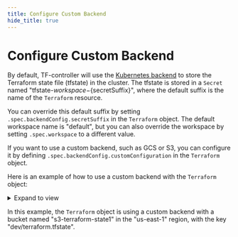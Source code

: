 ```yaml
---
title: Configure Custom Backend
hide_title: true
---
```


# Configure Custom Backend

By default, TF-controller will use the [Kubernetes backend](https://www.terraform.io/language/settings/backends/kubernetes)
to store the Terraform state file (tfstate) in the cluster.
The tfstate is stored in a `Secret` named "tfstate-${workspace}-${secretSuffix}",
where the default suffix is the name of the `Terraform` resource.

You can override this default suffix by setting `.spec.backendConfig.secretSuffix`
in the `Terraform` object. The default workspace name is "default",
but you can also override the workspace by setting `.spec.workspace` to a different value.

If you want to use a custom backend, such as GCS or S3,
you can configure it by defining `.spec.backendConfig.customConfiguration`
in the `Terraform` object.

Here is an example of how to use a custom backend with the `Terraform` object:

<details><summary>Expand to view</summary>

```yaml {9-21}
---
apiVersion: infra.contrib.fluxcd.io/v1alpha1
kind: Terraform
metadata:
  name: helloworld
  namespace: flux-system
spec:
  approvePlan: auto
  backendConfig:
    customConfiguration: |
      backend "s3" {
        bucket                      = "s3-terraform-state1"
        key                         = "dev/terraform.tfstate"
        region                      = "us-east-1"
        endpoint                    = "http://localhost:4566"
        skip_credentials_validation = true
        skip_metadata_api_check     = true
        force_path_style            = true
        dynamodb_table              = "terraformlock"
        dynamodb_endpoint           = "http://localhost:4566"
        encrypt                     = true
      }
  interval: 1m
  path: ./
  sourceRef:
    kind: GitRepository
    name: helloworld
    namespace: flux-system
  runnerPodTemplate:
    spec:
      image: registry.io/tf-runner:xyz
```

</details>

In this example, the `Terraform` object is using a custom backend
with a bucket named "s3-terraform-state1" in the "us-east-1" region,
with the key "dev/terraform.tfstate".
